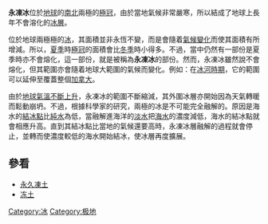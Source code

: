 '''永凍冰'''位於[[地球|地球]]的[[南極|南]][[北極|北]]兩極的[[極冠|極冠]]，由於當地氣候非常嚴寒，所以結成了地球上長年不會溶化的[[冰層|冰層]]。

位於地球兩極極的[[冰|冰]]，其面積並非永恆不變，而是會隨着[[氣候變化|氣候變化]]而使其面積有所增減。所以，[[夏季|夏季]]時[[極冠|極冠]]的面積會比[[冬季|冬季]]時小得多。不過，當中仍然有一部份是夏季時亦不會熔化，這一部份，就是被稱為'''永凍冰'''的部份。然而，永凍冰雖然說不會熔化，但其範圍亦會隨着地球大範圍的氣候而變化。例如：在[[冰河時期|冰河時期]]，它的範圍可以延伸至覆蓋整個[[加拿大|加拿大]]。

由於[[全球变暖|地球氣溫不斷上升]]，永凍冰的範圍不斷縮減，其外圍冰層亦開始因為天氣轉暖而鬆動崩坍。不過，根據科學家的研究，兩極的冰是不可能完全融解的。原因是海水的[[熔點|結冰點]]比[[純水|純水]]為低，當融解進海洋的[[淡水|淡水]]把[[海水|海水]]的濃度減低，海水的結冰點就會相應升高。直到其結冰點比當地的氣候還要高時，永凍冰層融解的過程就會停止，並轉而使濃度較低的海水開始結冰，使冰層再度擴展。

== 參看 ==
* [[永久凍土|永久凍土]]
*[[冻土|冻土]]

[[Category:冰|Category:冰]]
[[Category:极地|Category:极地]]

{{geo-term-stub}}
